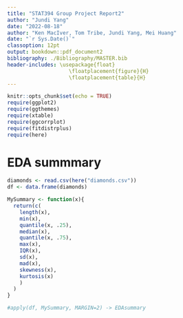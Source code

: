 ```yaml
---
title: "STAT394 Group Project Report2"
author: "Jundi Yang"
date: "2022-08-18"
author: "Ken MacIver, Tom Tribe, Jundi Yang, Mei Huang"
date: "`r Sys.Date()`"
classoption: 12pt
output: bookdown::pdf_document2
bibliography: ./Bibliography/MASTER.bib
header-includes: \usepackage{float}
                    \floatplacement{figure}{H}
                    \floatplacement{table}{H}
---
```


```r
knitr::opts_chunk$set(echo = TRUE)
require(ggplot2)
require(ggthemes)
require(xtable)
require(ggcorrplot)
require(fitdistrplus)
require(here)
```

# EDA summmary

```r
diamonds <- read.csv(here("diamonds.csv"))
df <- data.frame(diamonds)

MySummary <- function(x){
  return(c(
    length(x),
    min(x),
    quantile(x, .25),
    median(x),
    quantile(x, .75),
    max(x),
    IQR(x),
    sd(x),
    mad(x),
    skewness(x),
    kurtosis(x)
    )
  )
}

#apply(df, MySummary, MARGIN=2) -> EDAsummary

```



